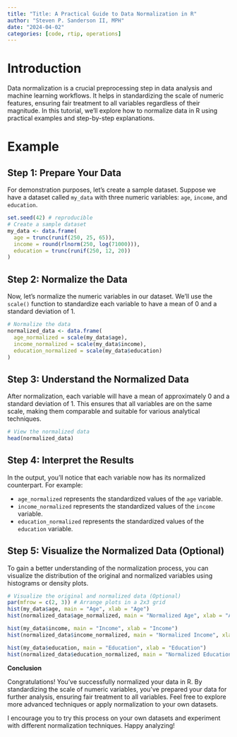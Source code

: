 ```yaml
---
title: "Title: A Practical Guide to Data Normalization in R"
author: "Steven P. Sanderson II, MPH"
date: "2024-04-02"
categories: [code, rtip, operations]
---
```


# Introduction

Data normalization is a crucial preprocessing step in data analysis and machine learning workflows. It helps in standardizing the scale of numeric features, ensuring fair treatment to all variables regardless of their magnitude. In this tutorial, we'll explore how to normalize data in R using practical examples and step-by-step explanations.

# Example

## Step 1: Prepare Your Data

For demonstration purposes, let's create a sample dataset. Suppose we have a dataset called `my_data` with three numeric variables: `age`, `income`, and `education`.

```r
set.seed(42) # reproducible
# Create a sample dataset
my_data <- data.frame(
  age = trunc(runif(250, 25, 65)),
  income = round(rlnorm(250, log(71000))),
  education = trunc(runif(250, 12, 20))
)
```

## Step 2: Normalize the Data

Now, let's normalize the numeric variables in our dataset. We'll use the `scale()` function to standardize each variable to have a mean of 0 and a standard deviation of 1.

```r
# Normalize the data
normalized_data <- data.frame(
  age_normalized = scale(my_data$age),
  income_normalized = scale(my_data$income),
  education_normalized = scale(my_data$education)
)
```

## Step 3: Understand the Normalized Data

After normalization, each variable will have a mean of approximately 0 and a standard deviation of 1. This ensures that all variables are on the same scale, making them comparable and suitable for various analytical techniques.

```r
# View the normalized data
head(normalized_data)
```

## Step 4: Interpret the Results

In the output, you'll notice that each variable now has its normalized counterpart. For example:

- `age_normalized` represents the standardized values of the `age` variable.
- `income_normalized` represents the standardized values of the `income` variable.
- `education_normalized` represents the standardized values of the `education` variable.

## Step 5: Visualize the Normalized Data (Optional)

To gain a better understanding of the normalization process, you can visualize the distribution of the original and normalized variables using histograms or density plots.

```r
# Visualize the original and normalized data (Optional)
par(mfrow = c(2, 3)) # Arrange plots in a 2x3 grid
hist(my_data$age, main = "Age", xlab = "Age")
hist(normalized_data$age_normalized, main = "Normalized Age", xlab = "Age (Normalized)")

hist(my_data$income, main = "Income", xlab = "Income")
hist(normalized_data$income_normalized, main = "Normalized Income", xlab = "Income (Normalized)")

hist(my_data$education, main = "Education", xlab = "Education")
hist(normalized_data$education_normalized, main = "Normalized Education", xlab = "Education (Normalized)")
```

**Conclusion**

Congratulations! You've successfully normalized your data in R. By standardizing the scale of numeric variables, you've prepared your data for further analysis, ensuring fair treatment to all variables. Feel free to explore more advanced techniques or apply normalization to your own datasets.

I encourage you to try this process on your own datasets and experiment with different normalization techniques. Happy analyzing!